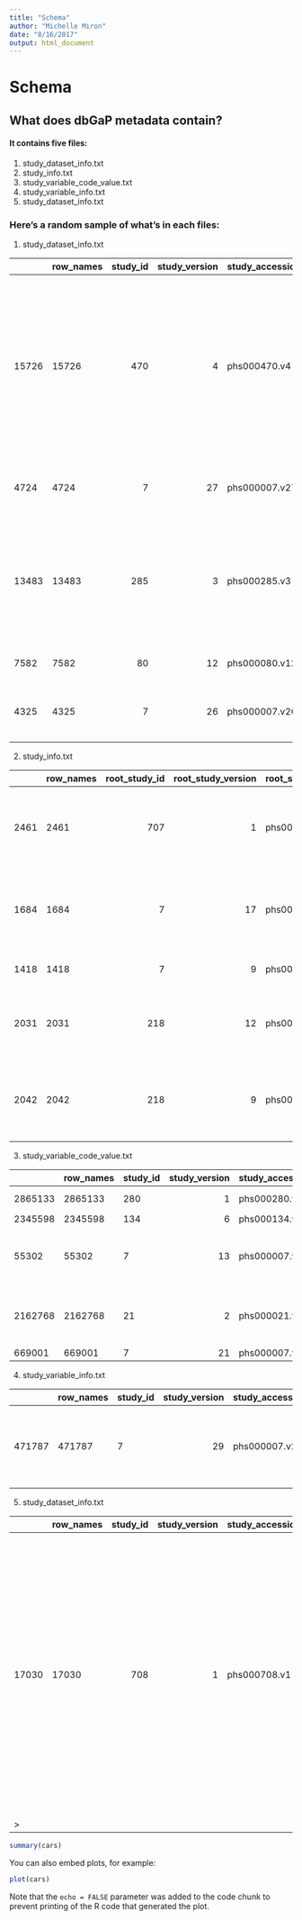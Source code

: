 ```yaml
---
title: "Schema"
author: "Michelle Miron"
date: "8/16/2017"
output: html_document
---
```


# Schema

## What does dbGaP metadata contain?

#### It contains five files:
1. study_dataset_info.txt 
2. study_info.txt
3. study_variable_code_value.txt
4. study_variable_info.txt
5. study_dataset_info.txt

### Here's a random sample of what's in each files:

1. study_dataset_info.txt

|      |row_names | study_id| study_version|study_accession | dataset_id| dataset_version|dataset_accession |name                         |dataset_type_category |description                                                                                                                                                                |short_description                                                                                                                                                          |
|:-----|:---------|--------:|-------------:|:---------------|----------:|---------------:|:-----------------|:----------------------------|:---------------------|:--------------------------------------------------------------------------------------------------------------------------------------------------------------------------|:--------------------------------------------------------------------------------------------------------------------------------------------------------------------------|
|15726 |15726     |      470|             4|phs000470.v4    |       2636|               2|pht002636.v2      |TARGET_RT_Subject_Phenotypes |subject               |The data tables contains Rhabdoid Tumor (RT) subject phenotypes including gender (n=1 variable). The complete dataset has not been submitted, so more data is forthcoming. |The data tables contains Rhabdoid Tumor (RT) subject phenotypes including gender (n=1 variable). The complete dataset has not been submitted, so more data is forthcoming. |
|4724  |4724      |        7|            27|phs000007.v27   |        303|               5|pht000303.v5      |icam3_1s                     |subject               |Intercellular Adhesion Molecule 1, Generation 3 Cohort Exam 1                                                                                                              |Intercellular Adhesion Molecule 1, Generation 3 Cohort Exam 1                                                                                                              |
|13483 |13483     |      285|             3|phs000285.v3    |       1564|               2|pht001564.v2      |A4F06BH                      |subject               |1985-1986, Year 0. Nutrient Data, Dietary History. Cardiovascular disease and its risk factors among young adult participants.                                             |1985-1986, Year 0. Nutrient Data, Dietary History. Cardiovascular disease and its risk factors among young adult participants.                                             |
|7582  |7582      |       80|            12|phs000080.v12   |        171|               2|pht000171.v2      |psel1_7s                     |subject               |P-Selectin, Offspring Cohort Exam 7                                                                                                                                        |P-Selectin, Offspring Cohort Exam 7                                                                                                                                        |
|4325  |4325      |        7|            26|phs000007.v26   |        194|               5|pht000194.v5      |brach3_1s                    |subject               |Non-invasive Vascular Brachial Test, Generation 3 Cohort Exam 1                                                                                                            |Non-invasive Vascular Brachial Test, Generation 3 Cohort Exam 1                                                                                                            |
2. study_info.txt

|     |row_names | root_study_id| root_study_version|root_study_accession_p |root_study_accession | this_study_id| this_study_version|this_study_accession_p |this_study_accession |name                                                                  |disease                      |
|:----|:---------|-------------:|------------------:|:----------------------|:--------------------|-------------:|------------------:|:----------------------|:--------------------|:---------------------------------------------------------------------|:----------------------------|
|2461 |2461      |           707|                  1|phs000707.v1.p1        |phs000707.v1         |           707|                  1|phs000707.v1.p1        |phs000707.v1         |Next Generation Mendelian Genetics: Hereditary Neurological Disorders |Nervous System Diseases      |
|1684 |1684      |             7|                 17|phs000007.v17.p6       |phs000007.v17        |           282|                  6|phs000282.v6.p6        |phs000007.v17        |NHLBI Framingham Candidate Gene Association Resource (CARe)           |Cardiovascular Diseases      |
|1418 |1418      |             7|                  9|phs000007.v9.p4        |phs000007.v9         |           194|                  4|phs000194.v4.p4        |phs000007.v9         |Framingham SHARe VEGF Study                                           |Cardiovascular System        |
|2031 |2031      |           218|                 12|phs000218.v12.p2       |phs000218.v12        |           463|                  9|phs000463.v9.p2        |phs000218.v12        |TARGET: Acute Lymphoblastic Leukemia (ALL) Pilot Phase 1              |Acute Lymphoblastic Leukemia |
|2042 |2042      |           218|                  9|phs000218.v9.p1        |phs000218.v9         |           464|                  6|phs000464.v6.p1        |phs000218.v9         |TARGET: Acute Lymphoblastic Leukemia (ALL) Expansion Phase 2          |Acute Lymphoblastic Leukemia |

3. study_variable_code_value.txt

|        |row_names |study_id | study_version|study_accession | variable_id| variable_version|variable_accession |code |value                                                |rank_order |
|:-------|:---------|:--------|-------------:|:---------------|-----------:|----------------:|:------------------|:----|:----------------------------------------------------|:----------|
|2865133 |2865133   |280      |             1|phs000280.v1    |       92915|                1|phv00092915.v1     |2    |Plaque only                                          |2          |
|2345598 |2345598   |134      |             6|phs000134.v6    |       55151|                1|phv00055151.v1     |NA   |UNKNOWN                                              |3          |
|55302   |55302     |7        |            13|phs000007.v13   |       55197|                1|phv00055197.v1     |NA   |UNKNOWN OR ARTIFACT OR TEST STOPPED                  |2          |
|2162768 |2162768   |21       |             2|phs000021.v2    |       35016|                1|phv00035016.v1     |0    |Absent (or insufficient evidence to rate as present) |1          |
|669001  |669001    |7        |            21|phs000007.v21   |        1004|                1|phv00001004.v1     |0    |NO                                                   |2          |
 
 4. study_variable_info.txt

|       |row_names |study_id | study_version|study_accession | dataset_id| dataset_version|dataset_accession |dataset_name             | variable_id| variable_version|variable_accession |name            |units |reported_type |calculated_type |dataset_type_category |male_count |female_count |max |min |sd    |non_null_count |null_count | valid_value_count|description                                                                              |
|:------|:---------|:--------|-------------:|:---------------|----------:|---------------:|:-----------------|:------------------------|-----------:|----------------:|:------------------|:---------------|:-----|:-------------|:---------------|:---------------------|:----------|:------------|:---|:---|:-----|:--------------|:----------|-----------------:|:----------------------------------------------------------------------------------------|
|471787 |471787    |7        |            29|phs000007.v29   |       4812|               1|pht004812.v1      |t_physactf_ex09_1b_0833s |      247282|                1|phv00247282.v1     |bgt_modminthu12 |NA    |NA            |integer         |subject               |836        |997          |54  |NA  |3.487 |3666           |NA         |              3666|Bouts >=10 minutes Moderate Minutes Thursday Hour: 12 (KV1324912509) ah: bgt_modminthu12 |

5. study_dataset_info.txt


|      |row_names | study_id| study_version|study_accession | dataset_id| dataset_version|dataset_accession |name                          |dataset_type_category |description                                                                                                                                                                                                               |short_description                                                                                                                                                                                                         |
|:-----|:---------|--------:|-------------:|:---------------|----------:|---------------:|:-----------------|:-----------------------------|:---------------------|:-------------------------------------------------------------------------------------------------------------------------------------------------------------------------------------------------------------------------|:-------------------------------------------------------------------------------------------------------------------------------------------------------------------------------------------------------------------------|
|17030 |17030     |      708|             1|phs000708.v1    |       3727|               1|pht003727.v1      |POAT_GEDWR_Subject_Phenotypes |subject               |This subject phenotype table includes subject gender, age, weight, height, congestive heart failure status, stable warfarin dose, glomerular filtration rate (n=2 variables), amiodarone co-therapy use, and aspirin use. |This subject phenotype table includes subject gender, age, weight, height, congestive heart failure status, stable warfarin dose, glomerular filtration rate (n=2 variables), amiodarone co-therapy use, and aspirin use. |
>                                                       |



```r
summary(cars)
```

You can also embed plots, for example:

```r
plot(cars)
```

Note that the `echo = FALSE` parameter was added to the code chunk to prevent printing of the R code that generated the plot.
